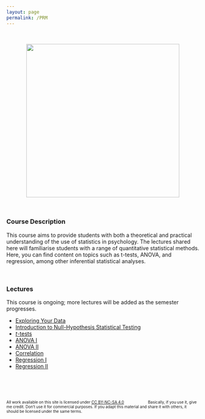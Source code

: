 ```yaml
---
layout: page
permalink: /PRM
---
```


<link href="css/style.css" rel="stylesheet"></link> 

<br>

<p align = 'center'>
<img src = 'https://mtruelovehill.github.io/images/PRMimg.png' width = '400px'>
</p>

<br>

### Course Description
This course aims to provide students with both a theoretical and practical understanding of the use of statistics in psychology. The lectures shared here will familiarise students with a range of quantitative statistical methods. Here, you can find content on topics such as t-tests, ANOVA, and regression, among other inferential statistical analyses.

<br>

### Lectures

This course is ongoing; more lectures will be added as the semester progresses.

+ <a href="https://mtruelovehill.github.io/PRM/Lectures/Week01_ExploringData_Lecture.html#1" target="_blank">Exploring Your Data </a>
+ <a href="https://mtruelovehill.github.io/PRM/Lectures/Week03_NHST_lecture.html#1" target="_blank">Introduction to Null-Hypothesis Statistical Testing </a>
+ <a href="https://mtruelovehill.github.io/PRM/Lectures/Week04_ttests_lecture.html#1" target="_blank"><i>t</i>-tests </a>
+ <a href="https://mtruelovehill.github.io/PRM/Lectures/Week05_ANOVAI_lecture.html#1" target="_blank">ANOVA I</a>
+ <a href="https://mtruelovehill.github.io/PRM/Lectures/Week06_ANOVAII_lecture.html#1" target="_blank">ANOVA II</a>
+ <a href="https://mtruelovehill.github.io/PRM/Lectures/Week07_correlation_lecture.html#1" target="_blank"> Correlation </a>
+ <a href="https://mtruelovehill.github.io/PRM/Lectures/Week08_IntroToLM_lecture.html#1" target="_blank">Regression I</a>
+ <a href="https://mtruelovehill.github.io/PRM/Lectures/Week09_RegressionII_lecture.html#1" target="_blank">Regression II</a>



<br>
<br>
<br>

 
<p style = 'font-size: 10px' xmlns:cc="http://creativecommons.org/ns#" xmlns:dct="http://purl.org/dc/terms/"><span property="dct:title">All work available on this site</span> is licensed under <a href="https://creativecommons.org/licenses/by-nc-sa/4.0/?ref=chooser-v1" target="_blank" rel="license noopener noreferrer" style="display:inline-block;">CC BY-NC-SA 4.0<img style="height:12px!important;margin-left:3px;vertical-align:text-bottom;" src="https://mirrors.creativecommons.org/presskit/icons/cc.svg?ref=chooser-v1" alt=""><img style="height:12px!important;margin-left:3px;vertical-align:text-bottom;" src="https://mirrors.creativecommons.org/presskit/icons/by.svg?ref=chooser-v1" alt=""><img style="height:12px!important;margin-left:3px;vertical-align:text-bottom;" src="https://mirrors.creativecommons.org/presskit/icons/nc.svg?ref=chooser-v1" alt=""><img style="height:12px!important;margin-left:3px;vertical-align:text-bottom;" src="https://mirrors.creativecommons.org/presskit/icons/sa.svg?ref=chooser-v1" alt=""></a> Basically, if you use it, give me credit. Don't use it for commercial purposes. If you adapt this material and share it with others, it should be licensed under the same terms. </p>